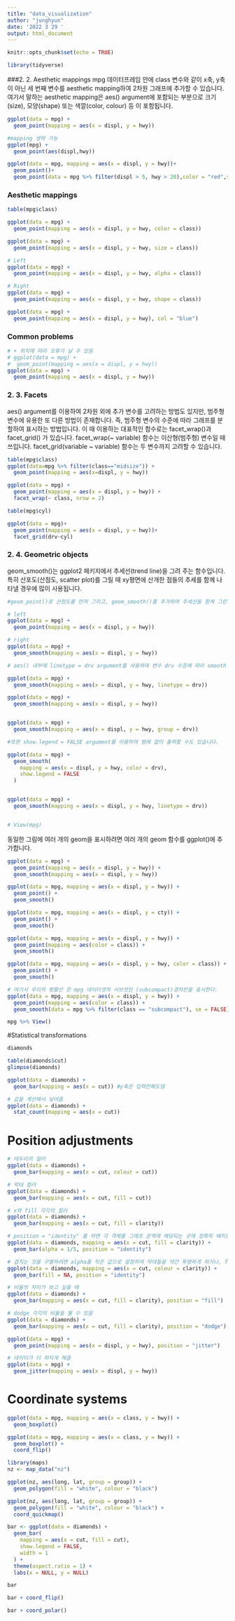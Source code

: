 ---
title: "data_visualization"
author: "junghyun"
date: '2022 3 29 '
output: html_document
---

```{r setup, include=FALSE}
knitr::opts_chunk$set(echo = TRUE)
```

```{r}
library(tidyverse)

```


###2. 2. Aesthetic mappings
mpg 데이터프레임 안에 class 변수와 같이 x축, y축이 아닌 세 번째 변수를 aesthetic mapping하여 2차원 그래프에 추가할 수 있습니다.
여기서 말하는 aesthetic mapping은 aes() argument에 포함되는 부분으로 크기(size), 모양(shape) 또는 색깔(color, colour) 등 이 포함됩니다.

```{r}
ggplot(data = mpg) + 
  geom_point(mapping = aes(x = displ, y = hwy))
```
```{r}
#mapping 생략 가능
ggplot(mpg) + 
  geom_point(aes(displ,hwy))
```
```{r}
ggplot(data = mpg, mapping = aes(x = displ, y = hwy))+
  geom_point()+
  geom_point(data = mpg %>% filter(displ > 5, hwy > 20),color = "red",size=2.2)
```

### Aesthetic mappings

```{r}
table(mpg$class)

ggplot(data = mpg) + 
  geom_point(mapping = aes(x = displ, y = hwy, color = class))
```
```{r}
ggplot(data = mpg) + 
  geom_point(mapping = aes(x = displ, y = hwy, size = class))
```
```{r}
# Left
ggplot(data = mpg) + 
  geom_point(mapping = aes(x = displ, y = hwy, alpha = class))
```

```{r}
# Right
ggplot(data = mpg) + 
  geom_point(mapping = aes(x = displ, y = hwy, shape = class))
```

```{r}
ggplot(data = mpg) + 
  geom_point(mapping = aes(x = displ, y = hwy), col = "blue")
```

### Common problems

```{r}
# + 위치에 따라 오류가 날 수 있음
# ggplot(data = mpg) + 
#  geom_point(mapping = aes(x = displ, y = hwy))
ggplot(data = mpg) + 
  geom_point(mapping = aes(x = displ, y = hwy))
```

### 2. 3. Facets
aes() argument를 이용하여 2차원 외에 추가 변수를 고려하는 방법도 있지만, 범주형 변수에 유용한 또 다른 방법이 존재합니다.
즉, 범주형 변수의 수준에 따라 그래프를 분할하여 표시하는 방법입니다. 이 때 이용하는 대표적인 함수로는 facet_wrap()과 facet_grid() 가 있습니다.
facet_wrap(~ variable) 함수는 이산형(범주형) 변수일 때 쓰입니다.
facet_grid(variable ~ variable) 함수는 두 변수까지 고려할 수 있습니다.

```{r}

table(mpg$class)
ggplot(data=mpg %>% filter(class=="midsize")) +
  geom_point(mapping = aes(x=displ, y = hwy))  

ggplot(data = mpg) + 
  geom_point(mapping = aes(x = displ, y = hwy)) + 
  facet_wrap(~ class, nrow = 2)
```
```{r}
table(mpg$cyl)

ggplot(data = mpg)+
  geom_point(mapping = aes(x = displ, y = hwy))+
  facet_grid(drv~cyl)
```
### 2. 4. Geometric objects

geom_smooth()는 ggplot2 패키지에서 추세선(trend line)을 그려 주는 함수입니다. 특히 산포도(산점도, scatter plot)를 그릴 때 xy평면에 산개한 점들의 추세를 함께 나타낼 경우에 많이 사용됩니다.


```{r}
#geom_point()로 산점도를 먼저 그리고, geom_smooth()를 추가하여 추세선을 함께 그린 것

# left
ggplot(data = mpg) + 
  geom_point(mapping = aes(x = displ, y = hwy))

# right
ggplot(data = mpg) + 
  geom_smooth(mapping = aes(x = displ, y = hwy))
```
```{r}
# aes() 내부에 linetype = drv argument를 사용하여 변수 drv 수준에 따라 smooth line을 다르게 하여 출력할 수도 있습니다.

ggplot(data = mpg) + 
  geom_smooth(mapping = aes(x = displ, y = hwy, linetype = drv))

ggplot(data = mpg) +
  geom_smooth(mapping = aes(x = displ, y = hwy))


ggplot(data = mpg) +
  geom_smooth(mapping = aes(x = displ, y = hwy, group = drv))

#또한 show.legend = FALSE argument를 이용하여 범례 없이 출력할 수도 있습니다.

ggplot(data = mpg) +
  geom_smooth(
    mapping = aes(x = displ, y = hwy, color = drv),
    show.legend = FALSE
  )


ggplot(data = mpg) +
  geom_smooth(mapping = aes(x = displ, y = hwy, linetype = drv))


# View(mpg)
```

동일한 그림에 여러 개의 geom을 표시하려면 여러 개의 geom 함수를 ggplot()에 추가합니다.

```{r}
ggplot(data = mpg) + 
  geom_point(mapping = aes(x = displ, y = hwy)) +
  geom_smooth(mapping = aes(x = displ, y = hwy)) 
```
```{r}
ggplot(data = mpg, mapping = aes(x = displ, y = hwy)) + 
  geom_point() + 
  geom_smooth()

ggplot(data = mpg, mapping = aes(x = displ, y = cty)) + 
  geom_point() + 
  geom_smooth()


```

```{r}
ggplot(data = mpg, mapping = aes(x = displ, y = hwy)) + 
  geom_point(mapping = aes(color = class)) + 
  geom_smooth()
```
```{r}
ggplot(data = mpg, mapping = aes(x = displ, y = hwy, color = class)) + 
  geom_point() + 
  geom_smooth()
```
```{r}
# 여기서 우리의 평활선 은 mpg 데이터셋의 서브셋인 (subcompact)경차만을 표시한다. 
ggplot(data = mpg, mapping = aes(x = displ, y = hwy)) + 
  geom_point(mapping = aes(color = class)) + 
  geom_smooth(data = mpg %>% filter(class == "subcompact"), se = FALSE) #se = : 표준오차
```

```{r}
mpg %>% View()
```

#Statistical transformations

```{r}
diamonds

table(diamonds$cut)
glimpse(diamonds)
```
```{r}
ggplot(data = diamonds) + 
  geom_bar(mapping = aes(x = cut)) #y축은 입력안해도댐
```
```{r}
# 값을 계산해서 넣어줌
ggplot(data = diamonds) + 
  stat_count(mapping = aes(x = cut))
```
# Position adjustments

```{r}
# 테두리의 컬러
ggplot(data = diamonds) + 
  geom_bar(mapping = aes(x = cut, colour = cut))
```
```{r}
# 막대 컬러
ggplot(data = diamonds) + 
  geom_bar(mapping = aes(x = cut, fill = cut))
```
```{r}
# x와 fill 각각의 컬러
ggplot(data = diamonds) + 
  geom_bar(mapping = aes(x = cut, fill = clarity))
```
```{r}
# position = "identity" 를 하면 각 객체를 그래프 문맥에 해당되는 곳에 정확히 배치한다. 막대와 겹치기 때문에 막대에 대해서는 그다지 유용하지 않다. 
ggplot(data = diamonds, mapping = aes(x = cut, fill = clarity)) + 
  geom_bar(alpha = 1/5, position = "identity")
```
```{r}
# 겹치는 것을 구별하려면 alpha를 작은 값으로 설정하여 막대들을 약간 투명하게 하거나, fill = NA 로 설정하여 완전히 투명하게 해야 한다.
ggplot(data = diamonds, mapping = aes(x = cut, colour = clarity)) + 
  geom_bar(fill = NA, position = "identity")
```
```{r}
# 비율의 차이가 보고 싶을 때
ggplot(data = diamonds) + 
  geom_bar(mapping = aes(x = cut, fill = clarity), position = "fill")
```
```{r}
# dodge 각각의 비율을 볼 수 있음
ggplot(data = diamonds) + 
  geom_bar(mapping = aes(x = cut, fill = clarity), position = "dodge")
```
```{r}
ggplot(data = mpg) + 
  geom_point(mapping = aes(x = displ, y = hwy), position = "jitter")
```
```{r}
# 데이터가 더 퍼지게 해줌
ggplot(data = mpg) + 
  geom_jitter(mapping = aes(x = displ, y = hwy))
```
# Coordinate systems
```{r}
ggplot(data = mpg, mapping = aes(x = class, y = hwy)) + 
  geom_boxplot()
```
```{r}
ggplot(data = mpg, mapping = aes(x = class, y = hwy)) + 
  geom_boxplot() +
  coord_flip()
```
```{r}
library(maps)
nz <- map_data("nz")

ggplot(nz, aes(long, lat, group = group)) +
  geom_polygon(fill = "white", colour = "black")
```
```{r}
ggplot(nz, aes(long, lat, group = group)) +
  geom_polygon(fill = "white", colour = "black") +
  coord_quickmap()
```
```{r}
bar <- ggplot(data = diamonds) + 
  geom_bar(
    mapping = aes(x = cut, fill = cut), 
    show.legend = FALSE,
    width = 1
  ) + 
  theme(aspect.ratio = 1) +
  labs(x = NULL, y = NULL)

bar
```
```{r}
bar + coord_flip()
```
```{r}
bar + coord_polar()
```


